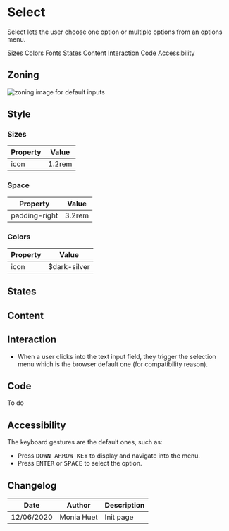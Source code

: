 

<Meta title="Components/Form/Field/Select" />

# Select

Select lets the user choose one option or multiple options from an options menu. 

<Row>
	<Col centered="all">
		<a href="#sizes">Sizes</a>
	</Col>
	<Col centered="all">
		<a href="#colors">Colors</a>
	</Col>
	<Col centered="all">
		<a href="#fonts">Fonts</a>
	</Col>
	<Col centered="all">
		<a href="#states">States</a>
	</Col>
	<Col centered="all">
		<a href="#content">Content</a>
	</Col>
		<Col centered="all">
		<a href="#interaction">Interaction</a>
	</Col>
	<Col centered="all">
		<a href="#code">Code</a>
	</Col>
	<Col centered="all">
		<a href="#accessibility">Accessibility</a>
	</Col>
</Row>


## Zoning

<img src={InputZoning} alt="zoning image for default inputs" className="full" class="full" />

## Style

### Sizes <a id="sizes" />

| Property                       | Value             | 
| ------------------------------ | ----------------- | 
| icon           	             | 1.2rem            | 


### Space <a id="space" />

| Property                       | Value             | 
| ------------------------------ | ----------------- | 
| padding-right					 | 3.2rem            | 


### Colors <a id="colors" />

| Property                       | Value                               | 
| ------------------------------ | ----------------------------------- | 
| icon		                     | $dark-silver                        |

## States <a id="states" />

<Preview>
    <Story name="default">
        <Form.Select label="Select" values={['', 'foo', 'bar']}/>
    </Story>
    <Story name="disabled">
        <Form.Select label="Disabled Select" disabled  values={['', 'foo', 'bar']}/>
    </Story>
    <Story name="read-only">
        <Form.Select label="Read-Only Select" readOnly value="foo" values={['', 'foo', 'bar']}/>
    </Story>
</Preview>

## Content <a id="content" />


## Interaction <a id="interaction" />

- When a user clicks into the text input field, they trigger the selection menu which is the browser default one (for compatibility reason).

## Code <a id="code" />

To do

## Accessibility <a id="accessibility" />

The keyboard gestures are the default ones, such as:
- Press <kbd>DOWN ARROW KEY</kbd> to display and navigate into the menu.
- Press <kbd>ENTER</kbd> or <kbd>SPACE</kbd> to select the option.

## Changelog

| Date       | Author | Description |
| ---------- | ------ | ----------- |
| 12/06/2020 | Monia Huet  | Init page   |

